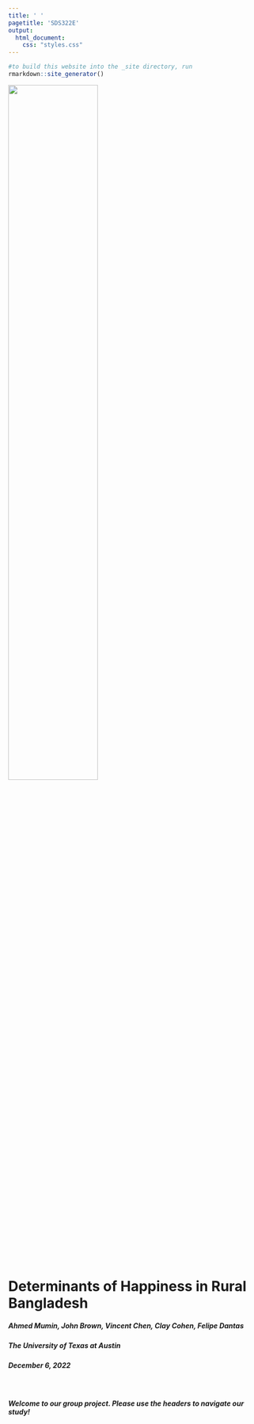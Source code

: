 ```yaml
---
title: ' '
pagetitle: 'SDS322E'
output: 
  html_document: 
    css: "styles.css"
---
```


```r
#to build this website into the _site directory, run
rmarkdown::site_generator()
```
 
<img src="pic.png" style=width:60% class="img-rectangle">

<br>

# Determinants of Happiness in Rural Bangladesh 
##### Ahmed Mumin, John Brown, Vincent Chen, Clay Cohen, Felipe Dantas
##### The University of Texas at Austin
##### December 6, 2022


  
<br>


##### Welcome to our group project. Please use the headers to navigate our study!
